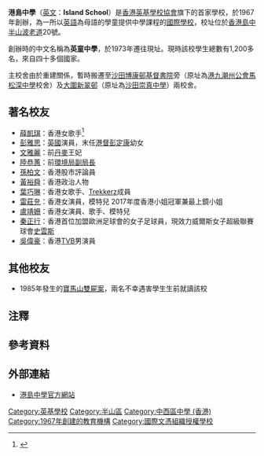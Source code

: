 {{Infobox_School
| name = 港島中學<br/>Island School
| image = [[File:Island_School.jpg|280px]]
| established = 1967年
| type = 私立、文法中學、男女校
| principal = Stephen Loggie
| faculty = 約100
| students = 約1,200<ref>{{Cite web |url=http://www.esf.edu.hk/zh/our-schools/secondary/island-school |title=英基學校協會：港島中學 |access-date=2011-09-24 |archive-date=2016-12-25 |archive-url=https://web.archive.org/web/20161225123846/http://esf.edu.hk/zh/our-schools/secondary/island-school |dead-url=no }}</ref>
| free_label2 = 年級
| free_text2 = [[英格兰教育|第7-13班]]
| address = 香港[[中半山|中半山]][[波老道|波老道]]20號
| website = http://www.island.edu.hk/
| free_label = 校色
| free_text = 紅、白、藍
| free_label1 = 教學語言
| free_text1 = 英文
}}
'''港島中學'''（[[英文|英文]]：'''Island School'''）是[[香港|香港]][[英基學校協會|英基學校協會]]旗下的首家學校，於1967年創辦，為一所以[[英語|英語]]為母語的學童提供中學課程的[[國際學校|國際學校]]，校址位於[[香港島|香港島]][[中半山|中半山]][[波老道|波老道]]20號。

創辦時的中文名稱為'''英童中學'''，於1973年遷往現址。現時該校學生總數有1,200多名，來自四十多個國家。

主校舍由於重建關係，暫時搬遷至[[沙田_(香港)|沙田]][[博康邨|博康邨]][[基督書院|基督書院]]旁（原址為[[港九潮州公會馬松深中學|港九潮州公會馬松深中學]]校舍）及[[大圍|大圍]][[新翠邨|新翠邨]]（原址為[[沙田崇真中學|沙田崇真中學]]）兩校舍。

== 著名校友 ==
*[[薛凱琪|薛凱琪]]：香港女歌手<ref>{{web reference|URL=http://the-sun.on.cc/cnt/news/20120426/00407_002.html|title=每年學費5.3萬名人家長多|work=太陽報|year=2012年|date=4月26日|access-date=2017-11-25|archive-date=2020-12-24|archive-url=https://web.archive.org/web/20201224091955/http://the-sun.on.cc/cnt/news/20120426/00407_002.html|dead-url=no}}</ref>
*[[彭雅思|彭雅思]]：[[英國|英國]]演員，末任[[港督|港督]][[彭定康|彭定康]]幼女
*[[文雅麗|文雅麗]]：前[[丹麥|丹麥]]王妃
*[[陸恭蕙|陸恭蕙]]{{SBSHK|nocat}}{{OBE|nocat}}{{JP|nocat}}：前[[環境局|環境局]][[香港政治委任制度|副局長]]
*[[孫柏文|孫柏文]]：香港股市評論員
*[[黃裕舜|黃裕舜]]：香港政治人物
*[[葉巧琳|葉巧琳]]：香港女歌手、[[樂遊團|Trekkerz]]成員{{noteTag|資料出自香港商業電台廣播節目《聖艾粒忌廉夜校》於2017年11月23日播出的「明星插班生」環節的訪問。}}
*[[雷莊𠒇|雷莊𠒇]]：香港女演員，模特兒 2017年度香港小姐冠軍兼最上鏡小姐
*[[盧靖姍|盧靖姍]]：香港女演員、歌手、模特兒
*[[秦正行|秦正行]]：香港首位加盟歐洲足球會的女子足球員，現效力威爾斯女子超級聯賽球會[[史雲斯城足球會|史雲斯]]
*[[吳偉豪|吳偉豪]]：香港[[TVB|TVB]]男演員

== 其他校友 ==
*1985年發生的[[寶馬山雙屍案|寶馬山雙屍案]]，兩名不幸遇害學生生前就讀該校

==注釋==
{{noteFoot}}

==參考資料==
<references/>

==外部連結==
*[http://www.island.edu.hk/ 港島中學官方網站] {{Wayback|url=http://www.island.edu.hk/ |date=20200918004447 }}

{{Esfschool}}
{{在香港的國際學校}}
[[Category:英基學校|Category:英基學校]]
[[Category:半山區|Category:半山區]]
[[Category:中西區中學_(香港)|Category:中西區中學 (香港)]]
[[Category:1967年創建的教育機構|Category:1967年創建的教育機構]]
[[Category:國際文憑組織授權學校|Category:國際文憑組織授權學校]]
